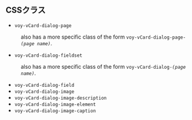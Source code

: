 
== CSSクラス ==
* <code>voy-vCard-dialog-page</code>
: also has a more specific class of the form <code>voy-vCard-dialog-page-''(page name)''</code>.
* <code>voy-vCard-dialog-fieldset</code>
: also has a more specific class of the form <code>voy-vCard-dialog-''(page name)''</code>.
* <code>voy-vCard-dialog-field</code>
* <code>voy-vCard-dialog-image</code>
* <code>voy-vCard-dialog-image-description</code>
* <code>voy-vCard-dialog-image-element</code>
* <code>voy-vCard-dialog-image-caption</code>